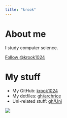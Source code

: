 ```yaml
---
title: "krook"
---
```


<div class="row">

<div class="col-sm-6">
# About me

I study computer science.

<a class="github-button" href="https://github.com/krook1024" data-size="large" aria-label="Follow @krook1024 on GitHub">Follow @krook1024</a>

# My stuff

+ My GitHub: [krook1024](https://github.com/krook1024)
+ My dotfiles: [gh/archrice](https://github.com/krook1024/archrice/)
+ Uni-related stuff: [gh/Uni](https://github.com/krook1024/Uni)
</div>

<div class="col-sm-6">![](shrek.png)</div>

</div>
